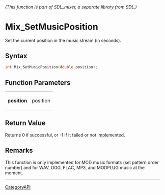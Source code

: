 ====== (This function is part of SDL_mixer, a separate library from SDL.) ======
= Mix_SetMusicPosition =

Set the current position in the music stream (in seconds).

== Syntax ==

<syntaxhighlight lang='c'>
int Mix_SetMusicPosition(double position);
</syntaxhighlight>

== Function Parameters ==

{|
|'''position'''
|position
|}

== Return Value ==

Returns 0 if successful, or -1 if it failed or not implemented.

== Remarks ==

This function is only implemented for MOD music formats (set pattern order
number) and for WAV, OGG, FLAC, MP3, and MODPLUG music at the moment.

----
[[CategoryAPI]]



